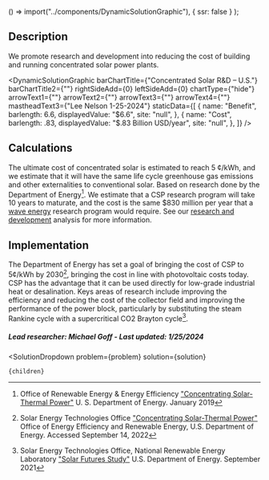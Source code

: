
  () => import("../components/DynamicSolutionGraphic"),
  { ssr: false }
);


## Description
We promote research and development into reducing the cost of building and running concentrated solar power plants.

<DynamicSolutionGraphic
  barChartTitle={"Concentrated Solar R&D – U.S."}
  barChartTitle2={""}
  rightSideAdd={0}
  leftSideAdd={0}
  chartType={"hide"}
  arrowText1={""}
  arrowText2={""}
  arrowText3={""}
  arrowText4={""}
  mastheadText3={"Lee Nelson 1-25-2024"}
 staticData={[
    {
     name: "Benefit",
      barlength: 6.6,
      displayedValue: "$6.6",
      site: "null",
    },
    {
      name: "Cost",
      barlength: .83,
      displayedValue: "$.83 Billion USD/year",
      site: "null",
    },
  ]}
/>

## Calculations
The ultimate cost of concentrated solar is estimated to reach 5 ¢/kWh, and we estimate that it will have the same life cycle greenhouse gas emissions and other externalities to conventional solar. Based on research done by the Department of Energy[^”1”]. We estimate that a CSP research program will take 10 years to maturate, and the cost is the same $830 million per year that a [wave energy](https://www.urbancruiseship.org/energy/energy_production/mhk) research program would require. See our [research and development](https://www.urbancruiseship.org/energy/energy_socioeconomics/rd) analysis for more information.

## Implementation
The Department of Energy has set a goal of bringing the cost of CSP to 5¢/kWh by 2030[^”2”], bringing the cost in line with photovoltaic costs today. CSP has the advantage that it can be used directly for low-grade industrial heat or desalination.
Keys areas of research include improving the efficiency and reducing the cost of the collector field and improving the performance of the power block, particularly by substituting the steam Rankine cycle with a supercritical CO2 Brayton cycle[^”3”].


##### Lead researcher: Michael Goff - Last updated: 1/25/2024

[^”1”]: Office of Renewable Energy & Energy Efficiency ["Concentrating Solar-Thermal Power"](https://www.energy.gov/eere/solar/concentrating-solar-thermal-power) U. S. Department of Energy. January 2019

[^”2”]: Solar Energy Technologies Office ["Concentrating Solar-Thermal Power"](https://www.energy.gov/eere/solar/concentrating-solar-thermal-power) Office of Energy Efficiency and Renewable Energy, U.S. Department of Energy. Accessed September 14, 2022

[^”3”]: Solar Energy Technologies Office, National Renewable Energy Laboratory ["Solar Futures Study"](https://www.energy.gov/eere/solar/solar-futures-study) U.S. Department of Energy. September 2021 


  <SolutionDropdown 
    problem={problem} 
    solution={solution}
  >
    {children}
  </SolutionDropdown>
